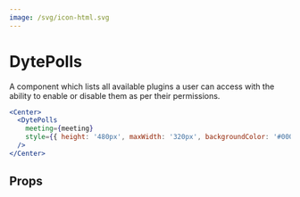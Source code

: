 ```yaml
---
image: /svg/icon-html.svg
---
```


# DytePolls

A component which lists all available plugins a user can access with
the ability to enable or disable them as per their permissions.

```jsx live
<Center>
  <DytePolls
    meeting={meeting}
    style={{ height: '480px', maxWidth: '320px', backgroundColor: '#000' }}
  />
</Center>
```

## Props

<PropsTable of="dyte-polls" />
